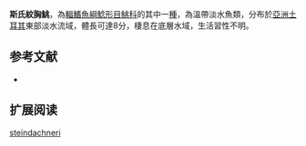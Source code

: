 {{Speciesbox
| name = 斯氏紋胸鮡
| status = NE
| status_system = IUCN3.1
| image = 
| image_width = 250px
| genus = Glyptothorax
| species = steindachneri
| authority = [[Pietschmann|Pietschmann]], 1913
| synonyms = *''Glyptosternum steindachneri'',Pietschmann, 1913
}}
'''斯氏紋胸鮡'''，為[[輻鰭魚綱|輻鰭魚綱]][[鯰形目|鯰形目]][[鮡科|鮡科]]的其中一[[種|種]]，為溫帶淡水魚類，分布於[[亞洲|亞洲]][[土耳其|土耳其]]東部淡水流域，體長可達8分，棲息在底層水域，生活習性不明。

==参考文献==
*{{FishBase_species|genus=Glyptothorax|species=steindachneri|year=2015|month=3}}

== 扩展阅读 ==
{{refbegin}}
{{wikispecies-inline|Glyptothorax steindachneri|斯氏紋胸鮡}}
{{refend}}
{{Taxonbar|from=Q5542956}}

[[Category:纹胸鮡属|steindachneri]]